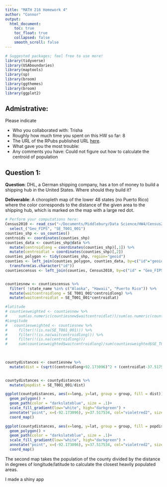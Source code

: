 ```yaml
---
title: "MATH 216 Homework 4"
author: "Connor"
output:
  html_document:
    toc: true
    toc_float: true
    collapsed: false
    smooth_scroll: false
---
```


```r
# Suggested packages; feel free to use more!
library(tidyverse)
library(USAboundaries)
library(maptools)
library(sp)
library(broom)
library(ggthemes)
library(broom)
library(ggplot2)
```



## Admistrative:

Please indicate

* Who you collaborated with: Trisha
* Roughly how much time you spent on this HW so far: 8
* The URL of the RPubs published URL [here](http://rpubs.com/connormccormick/hw4).
* What gave you the most trouble: 
* Any comments you have: Could not figure out how to calculate the centroid of population



## Question 1:

**Question**:  DHL, a German shipping company, has a ton of money to build a
shipping hub in the United States. Where should they build it?

**Deliverable**: A choropleth map of the lower 48 states (no Puerto Rico) where
the color corresponds to the distance of the given area to the shipping hub,
which is marked on the map with a large red dot.

```r
# Perform your computations here:
Census2010 <- read_csv("~/Documents/Middlebury/Data Science/HW4/Census2010.csv") %>%
  select_("Geo_FIPS", "SE_T001_001")
counties_shp <- us_counties() 
centroids <- coordinates(counties_shp)
counties_data <- counties_shp@data %>%
  mutate(centroidlong = coordinates(counties_shp)[,1]) %>%
  mutate(centroidlat = coordinates(counties_shp)[,2]) 
counties_polygon <- tidy(counties_shp, region="geoid")
counties <- left_join(counties_polygon, counties_data, by=c("id"="geoid")) %>%
  transform(as.character("id"))
countiescensus <- left_join(counties, Census2010, by=c("id" = "Geo_FIPS"))


countiesnew <- countiescensus %>%
  filter( !state_name %in% c("Alaska", "Hawaii", "Puerto Rico")) %>%
  mutate(waitcentroidlong = SE_T001_001*centroidlong) %>%
  mutate(waitcentroidlat = SE_T001_001*centroidlat) 

#latitude
# countiesweighted <- countiesnew %>%
#     sum(as.numeric(countiesnew$waitcentroidlat))/sum(as.numeric(countiesnew$SE_T001_001))
#Longitude
#   countiesweighted <- countiesnew %>%
#     filter(!(is.na(SE_T001_001))) %>%
#     filter(!(is.na(waitcentroidlong))) %>%
#     filter(!(is.na(centroidlong)))
#     sum(countiesweighted$waitcentroidlong)/sum(countiesweighted$SE_T001_001)

  
  
countydistances <- countiesnew %>%
  mutate(dist = (sqrt((centroidlong+92.173096)^2 + (centroidlat-37.517534)^2)))


countydistances <- countydistances %>%
  mutate(popdist = SE_T001_001/dist)


```


```r

ggplot(countydistances, aes(x=long, y=lat, group = group, fill = dist)) +
  geom_polygon() +
  geom_path(color = "darkslateblue", size = .1)+
  scale_fill_gradient(low="white", high="darkgreen") + 
  annotate("point", x=(-92.173096), y=37.517534, col="violetred2", size=3) +
  coord_map()

ggplot(countydistances, aes(x=long, y=lat, group = group, fill = popdist)) +
  geom_polygon() +
  geom_path(color = "darkslateblue", size = .1)+
  scale_fill_gradient(low="white", high="darkgreen") + 
  annotate("point", x=(-92.173096), y=37.517534, col="violetred2", size=3) +
  coord_map()


```
The second map takes the population of the county divided by the distance in degrees of longitude/latitude to calculate the closest heavily populated areas.

I made a shiny app



